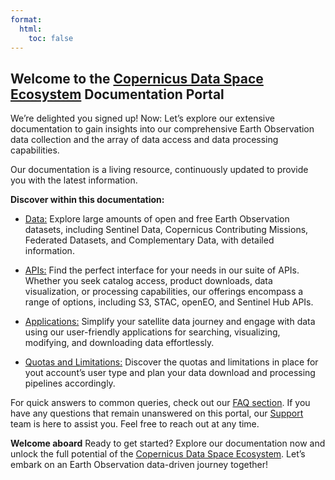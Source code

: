 ```yaml
---
format:
  html:
    toc: false
---
```


## Welcome to the [ Copernicus Data Space Ecosystem](https://dataspace.copernicus.eu/#/){target="_blank"} Documentation Portal

We’re delighted you signed up!
Now: Let’s explore our extensive documentation to gain insights into our comprehensive Earth Observation data collection and the array of data access and data processing capabilities.

Our documentation is a living resource, continuously updated to provide you with the latest information.


**Discover within this documentation:**

* [Data:](/Data.qmd) Explore large amounts of open and free Earth Observation datasets, including Sentinel Data, Copernicus Contributing Missions, Federated Datasets, and Complementary Data, with detailed information.

* [APIs:](/APIs.md) Find the perfect interface for your needs in our suite of APIs. Whether you seek catalog access, product downloads, data visualization, or processing capabilities, our offerings encompass a range of options, including S3, STAC, openEO, and Sentinel Hub APIs.

* [Applications:](/Applications.md) Simplify your satellite data journey and engage with data using our user-friendly applications for searching, visualizing, modifying, and downloading data effortlessly.

* [Quotas and Limitations:](/Quotas.qmd) Discover the quotas and limitations in place for yout account's user type and plan your data download and processing pipelines accordingly.


For quick answers to common queries, check out our [FAQ section](/FAQ.qmd). If you have any questions that remain unanswered on this portal, our [Support](/Support.md) team is here to assist you. Feel free to reach out at any time.

**Welcome aboard**
Ready to get started? Explore our documentation now and unlock the full potential of the [ Copernicus Data Space Ecosystem](https://dataspace.copernicus.eu/#/){target="_blank"}.
Let’s embark on an Earth Observation data-driven journey together!